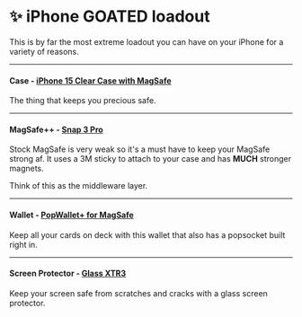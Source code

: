 # ✨ iPhone GOATED loadout 

This is by far the most extreme loadout you can have on your iPhone for a variety of reasons.

---

#### Case - [iPhone 15 Clear Case with MagSafe](https://apple.com/shop/product/MT203ZM/A/iphone-15-clear-case-with-magsafe)
The thing that keeps you precious safe.

---

#### MagSafe++ - [Snap 3 Pro](https://ohsnap.com/products/snap-3-pro)

Stock MagSafe is very weak so it's a must have to keep your MagSafe strong af. It uses a 3M sticky to attach to your case and has **MUCH** stronger magnets.

Think of this as the middleware layer.

---

#### Wallet - [PopWallet+ for MagSafe](https://popsockets.com/en-us/p/black-%E2%80%94-popwallet--for-magsafe/806922.html)

Keep all your cards on deck with this wallet that also has a popsocket built right in.

---

#### Screen Protector - [Glass XTR3](https://zagg.com/glass-xtr3-iphone-15-pro-max)

Keep your screen safe from scratches and cracks with a glass screen protector.

